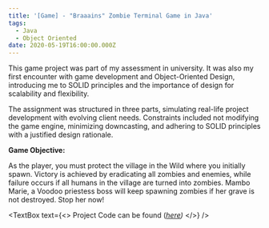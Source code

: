 ```yaml
---
title: '[Game] - "Braaains" Zombie Terminal Game in Java'
tags:
  - Java
  - Object Oriented
date: 2020-05-19T16:00:00.000Z
---
```


This game project was part of my assessment in university. It was also my first encounter with game development and Object-Oriented Design, introducing me to SOLID principles and the importance of design for scalability and flexibility.

The assignment was structured in three parts, simulating real-life project development with evolving client needs. Constraints included not modifying the game engine, minimizing downcasting, and adhering to SOLID principles with a justified design rationale.

**Game Objective:**

As the player, you must protect the village in the Wild where you initially spawn. Victory is achieved by eradicating all zombies and enemies, while failure occurs if all humans in the village are turned into zombies. Mambo Marie, a Voodoo priestess boss will keep spawning zombies if her grave is not destroyed. Stop her now!

<VideoPlayer url="https://www.youtube.com/watch?v=AWFm-3occMg&t=149s" />

<TextBox
  text={<>
    Project Code can be found (*[here](https://github.com/shanteru/zombie-cli-game))*
  </>}
/>

